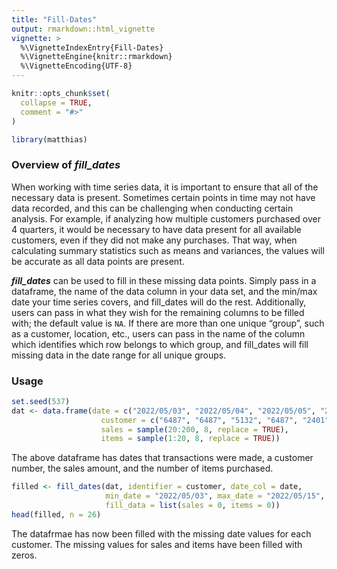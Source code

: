 ```yaml
---
title: "Fill-Dates"
output: rmarkdown::html_vignette
vignette: >
  %\VignetteIndexEntry{Fill-Dates}
  %\VignetteEngine{knitr::rmarkdown}
  %\VignetteEncoding{UTF-8}
---
```


```r
knitr::opts_chunk$set(
  collapse = TRUE,
  comment = "#>"
)
```

```r
library(matthias)
```

### Overview of _fill_dates_

When working with time series data, it is important to ensure that all of the necessary data is present. Sometimes certain points in time may not have data recorded, and this can be challenging when conducting certain analysis. For example, if analyzing how multiple customers purchased over 4 quarters, it would be necessary to have data present for all available customers, even if they did not make any purchases. That way, when calculating summary statistics such as means and variances, the values will be accurate as all data points are present.

**_fill_dates_** can be used to fill in these missing data points. Simply pass in a dataframe, the name of the data column in your data set, and the min/max date your time series covers, and fill_dates will do the rest. Additionally, users can pass in what they wish for the remaining columns to be filled with; the default value is `NA`. If there are more than one unique "group", such as a customer, location, etc., users can pass in the name of the column which identifies which row belongs to which group, and fill_dates will fill missing data in the date range for all unique groups.

### Usage

```r
set.seed(537)
dat <- data.frame(date = c("2022/05/03", "2022/05/04", "2022/05/05", "2022/05/06", "2022/05/09", "2022/05/10", "2022/05/11", "2022/05/15"),
                    customer = c("6487", "6487", "5132", "6487", "2401", "2401", "2401", "6487"),
                    sales = sample(20:200, 8, replace = TRUE),
                    items = sample(1:20, 8, replace = TRUE))
```

The above dataframe has dates that transactions were made, a customer number, the sales amount, and the number of items purchased.

```r
filled <- fill_dates(dat, identifier = customer, date_col = date, 
                     min_date = "2022/05/03", max_date = "2022/05/15", time_sequence = "day", 
                     fill_data = list(sales = 0, items = 0))
head(filled, n = 26)
```

The datafrmae has now been filled with the missing date values for each customer. The missing values for sales and items have been filled with zeros.












